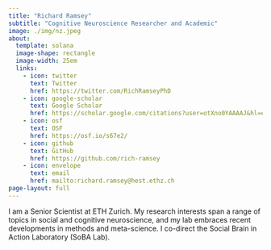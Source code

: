 ```yaml
---
title: "Richard Ramsey"
subtitle: "Cognitive Neuroscience Researcher and Academic"
image: ./img/nz.jpeg
about: 
  template: solana
  image-shape: rectangle
  image-width: 25em
  links:
    - icon: twitter
      text: Twitter
      href: https://twitter.com/RichRamseyPhD
    - icon: google-scholar
      text: Google Scholar
      href: https://scholar.google.com/citations?user=otXno0YAAAAJ&hl=en
    - icon: osf
      text: OSF
      href: https://osf.io/s67e2/
    - icon: github
      text: GitHub
      href: https://github.com/rich-ramsey
    - icon: envelope
      text: email
      href: mailto:richard.ramsey@hest.ethz.ch
page-layout: full
---
```


I am a Senior Scientist at ETH Zurich. My research interests span a range of topics in social and cognitive neuroscience, and my lab embraces recent developments in methods and meta-science. I co-direct the Social Brain in Action Laboratory (SoBA Lab).
